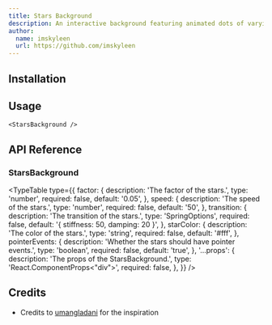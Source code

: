 ```yaml
---
title: Stars Background
description: An interactive background featuring animated dots of varying sizes and speeds, simulating a dynamic and immersive starry space effect.
author:
  name: imskyleen
  url: https://github.com/imskyleen
---
```


<ComponentPreview name="demo-components-backgrounds-stars" />

## Installation

<ComponentInstallation name="components-backgrounds-stars" />

## Usage

```tsx
<StarsBackground />
```

## API Reference

### StarsBackground

<TypeTable
  type={{
    factor: {
      description: 'The factor of the stars.',
      type: 'number',
      required: false,
      default: '0.05',
    },
    speed: {
      description: 'The speed of the stars.',
      type: 'number',
      required: false,
      default: '50',
    },
    transition: {
      description: 'The transition of the stars.',
      type: 'SpringOptions',
      required: false,
      default: '{ stiffness: 50, damping: 20 }',
    },
    starColor: {
      description: 'The color of the stars.',
      type: 'string',
      required: false,
      default: '#fff',
    },
    pointerEvents: {
      description: 'Whether the stars should have pointer events.',
      type: 'boolean',
      required: false,
      default: 'true',
    },
    '...props': {
      description: 'The props of the StarsBackground.',
      type: 'React.ComponentProps<"div">',
      required: false,
    },
  }}
/>

## Credits

- Credits to [umangladani](https://codepen.io/umangladani/pen/wvgwgjK) for the inspiration

